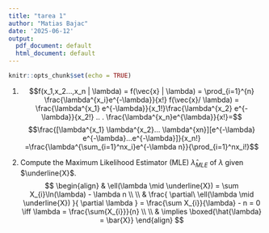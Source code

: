 ```yaml
---
title: "tarea 1"
author: "Matias Bajac"
date: '2025-06-12'
output:
  pdf_document: default
  html_document: default
---
```


```r
knitr::opts_chunk$set(echo = TRUE)
```

1) $$f(x_1,x_2...,x_n | \lambda) = f(\vec{x} | \lambda) = \prod_{i=1}^{n} \frac{\lambda^{x_i}e^{-\lambda}}{x!}
f(\vec{x}/ \lambda) = \frac{\lambda^{x_1} e^{-\lambda}}{x_1!}\frac{\lambda^{x_2} e^{-\lambda}}{x_2!} .. . \frac{\lambda^{x_n}e^{\lambda}}{x!}=$$
$$\frac{[\lambda^{x_1} \lambda^{x_2}... \lambda^{xn}][e^{-\lambda} e^{-\lambda}...e^{-\lambda}]}{x_n!} =\frac{\lambda^{\sum_{i=1}^nx_i}e^{-\lambda n}}{\prod_{i=1}^nx_i!}$$

2) Compute the Maximum Likelihood Estimator (MLE) $\hat{\lambda}_{MLE}$ of $\lambda$ given $\underline{X}$.
$$
\begin{align}
 &  \ell(\lambda \mid \underline{X}) = \sum X_{i}\ln(\lambda) - \lambda n \\ \\
 &  \frac{ \partial\ \ell(\lambda \mid \underline{X}) }{ \partial \lambda } = \frac{\sum X_{i}}{\lambda} -  n = 0 \iff \lambda = \frac{\sum{X_{i}}}{n} \\ \\
&  \implies \boxed{\hat{\lambda} = \bar{X}}
\end{align}
$$
